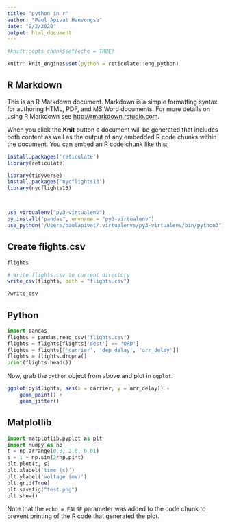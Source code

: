 ```yaml
---
title: "python_in_r"
author: "Paul Apivat Hanvongse"
date: "9/2/2020"
output: html_document
---
```


```r
#knitr::opts_chunk$set(echo = TRUE)

knitr::knit_engines$set(python = reticulate::eng_python)
```

## R Markdown

This is an R Markdown document. Markdown is a simple formatting syntax for authoring HTML, PDF, and MS Word documents. For more details on using R Markdown see <http://rmarkdown.rstudio.com>.

When you click the **Knit** button a document will be generated that includes both content as well as the output of any embedded R code chunks within the document. You can embed an R code chunk like this:

```r
install.packages('reticulate')
library(reticulate)

library(tidyverse)
install.packages('nycflights13')
library(nycflights13)



use_virtualenv("py3-virtualenv")
py_install("pandas", envname = "py3-virtualenv")
use_python("/Users/paulapivat/.virtualenvs/py3-virtualenv/bin/python3")
```

## Create flights.csv

```r
flights

# Write flights.csv to current directory
write_csv(flights, path = "flights.csv")

?write_csv

```

## Python

```python
import pandas
flights = pandas.read_csv("flights.csv")
flights = flights[flights['dest'] == 'ORD']
flights = flights[['carrier', 'dep_delay', 'arr_delay']]
flights = flights.dropna()
print(flights.head())
```

Now, grab the `python` object from above and plot in `ggplot`.

```r
ggplot(py$flights, aes(x = carrier, y = arr_delay)) +
    geom_point() +
    geom_jitter()
```


## Matplotlib

```python

import matplotlib.pyplot as plt
import numpy as np
t = np.arrange(0.0, 2.0, 0.01)
s = 1 + np.sin(2*np.pi*t)
plt.plot(t, s)
plt.xlabel('time (s)')
plt.ylabel('voltage (mV)')
plt.grid(True)
plt.savefig("test.png")
plt.show()
```

Note that the `echo = FALSE` parameter was added to the code chunk to prevent printing of the R code that generated the plot.

